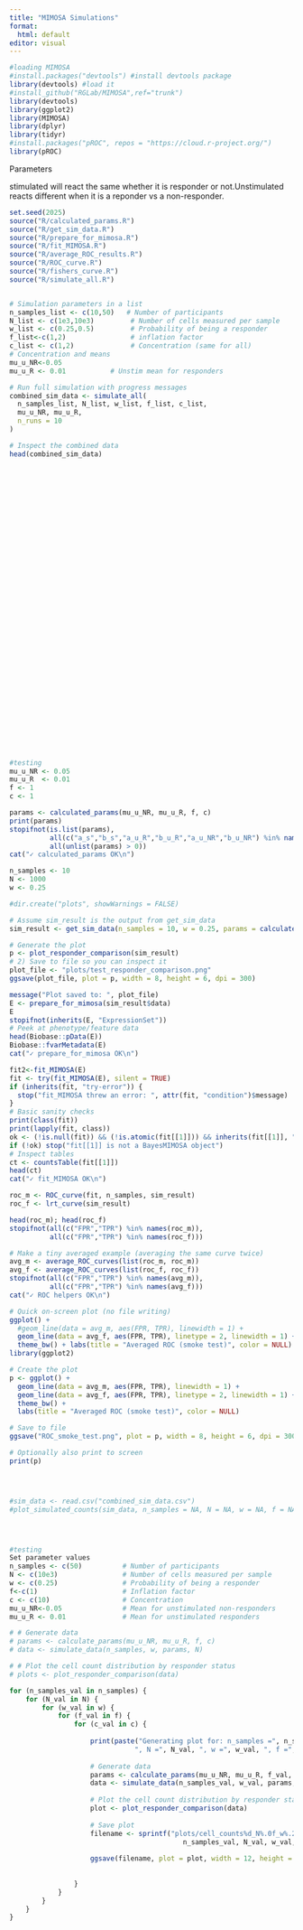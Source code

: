 ---
title: "MIMOSA Simulations"
format: 
  html: default
editor: visual
---

```{r,message=FALSE,warning=FALSE}
#loading MIMOSA
#install.packages("devtools") #install devtools package
library(devtools) #load it
#install_github("RGLab/MIMOSA",ref="trunk") 
library(devtools) 
library(ggplot2)
library(MIMOSA) 
library(dplyr)
library(tidyr)
#install.packages("pROC", repos = "https://cloud.r-project.org/")
library(pROC)

```

Parameters

stimulated will react the same whether it is responder or not.Unstimulated reacts different when it is a reponder vs a non-responder.

```{r}
set.seed(2025)
source("R/calculated_params.R")
source("R/get_sim_data.R")
source("R/prepare_for_mimosa.R")
source("R/fit_MIMOSA.R")
source("R/average_ROC_results.R")
source("R/ROC_curve.R")
source("R/fishers_curve.R")
source("R/simulate_all.R")


# Simulation parameters in a list
n_samples_list <- c(10,50)   # Number of participants
N_list <- c(1e3,10e3)         # Number of cells measured per sample
w_list <- c(0.25,0.5)         # Probability of being a responder
f_list<-c(1,2)                # inflation factor
c_list <- c(1,2)              # Concentration (same for all)
# Concentration and means
mu_u_NR<-0.05
mu_u_R <- 0.01           # Unstim mean for responders 

# Run full simulation with progress messages
combined_sim_data <- simulate_all(
  n_samples_list, N_list, w_list, f_list, c_list,
  mu_u_NR, mu_u_R,
  n_runs = 10
)

# Inspect the combined data
head(combined_sim_data)






































#testing 
mu_u_NR <- 0.05
mu_u_R  <- 0.01
f <- 1
c <- 1

params <- calculated_params(mu_u_NR, mu_u_R, f, c)
print(params)
stopifnot(is.list(params),
          all(c("a_s","b_s","a_u_R","b_u_R","a_u_NR","b_u_NR") %in% names(params)),
          all(unlist(params) > 0))
cat("✓ calculated_params OK\n")

n_samples <- 10
N <- 1000
w <- 0.25

#dir.create("plots", showWarnings = FALSE)

# Assume sim_result is the output from get_sim_data
sim_result <- get_sim_data(n_samples = 10, w = 0.25, params = calculated_params(mu_u_NR, mu_u_R, f = 1, c = 1), N = 1000)

# Generate the plot
p <- plot_responder_comparison(sim_result)
# 2) Save to file so you can inspect it
plot_file <- "plots/test_responder_comparison.png"
ggsave(plot_file, plot = p, width = 8, height = 6, dpi = 300)

message("Plot saved to: ", plot_file)
E <- prepare_for_mimosa(sim_result$data)
E
stopifnot(inherits(E, "ExpressionSet"))
# Peek at phenotype/feature data
head(Biobase::pData(E))
Biobase::fvarMetadata(E)
cat("✓ prepare_for_mimosa OK\n")

fit2<-fit_MIMOSA(E)
fit <- try(fit_MIMOSA(E), silent = TRUE)
if (inherits(fit, "try-error")) {
  stop("fit_MIMOSA threw an error: ", attr(fit, "condition")$message)
}
# Basic sanity checks
print(class(fit))
print(lapply(fit, class))
ok <- (!is.null(fit)) && (!is.atomic(fit[[1]])) && inherits(fit[[1]], "BayesMIMOSA")
if (!ok) stop("fit[[1]] is not a BayesMIMOSA object")
# Inspect tables
ct <- countsTable(fit[[1]])
head(ct)
cat("✓ fit_MIMOSA OK\n")

roc_m <- ROC_curve(fit, n_samples, sim_result)
roc_f <- lrt_curve(sim_result)

head(roc_m); head(roc_f)
stopifnot(all(c("FPR","TPR") %in% names(roc_m)),
          all(c("FPR","TPR") %in% names(roc_f)))

# Make a tiny averaged example (averaging the same curve twice)
avg_m <- average_ROC_curves(list(roc_m, roc_m))
avg_f <- average_ROC_curves(list(roc_f, roc_f))
stopifnot(all(c("FPR","TPR") %in% names(avg_m)),
          all(c("FPR","TPR") %in% names(avg_f)))
cat("✓ ROC helpers OK\n")

# Quick on-screen plot (no file writing)
ggplot() +
  #geom_line(data = avg_m, aes(FPR, TPR), linewidth = 1) +
  geom_line(data = avg_f, aes(FPR, TPR), linetype = 2, linewidth = 1) +
  theme_bw() + labs(title = "Averaged ROC (smoke test)", color = NULL)
library(ggplot2)

# Create the plot
p <- ggplot() +
  geom_line(data = avg_m, aes(FPR, TPR), linewidth = 1) +
  geom_line(data = avg_f, aes(FPR, TPR), linetype = 2, linewidth = 1) +
  theme_bw() +
  labs(title = "Averaged ROC (smoke test)", color = NULL)

# Save to file
ggsave("ROC_smoke_test.png", plot = p, width = 8, height = 6, dpi = 300)

# Optionally also print to screen
print(p)




#sim_data <- read.csv("combined_sim_data.csv")
#plot_simulated_counts(sim_data, n_samples = NA, N = NA, w = NA, f = NA, c = NA)




#testing 
Set parameter values
n_samples <- c(50)          # Number of participants
N <- c(10e3)                # Number of cells measured per sample
w <- c(0.25)                # Probability of being a responder
f<-c(1)                     # Inflation factor
c <- c(10)                  # Concentration
mu_u_NR<-0.05               # Mean for unstimulated non-responders 
mu_u_R <- 0.01              # Mean for unstimulated responders

# # Generate data
# params <- calculate_params(mu_u_NR, mu_u_R, f, c)
# data <- simulate_data(n_samples, w, params, N)

# # Plot the cell count distribution by responder status
# plots <- plot_responder_comparison(data)

for (n_samples_val in n_samples) {
    for (N_val in N) {
        for (w_val in w) {
            for (f_val in f) {
                for (c_val in c) {
                    
                    print(paste("Generating plot for: n_samples =", n_samples_val, 
                               ", N =", N_val, ", w =", w_val, ", f =", f_val, ", c =", c_val))
                    
                    # Generate data
                    params <- calculate_params(mu_u_NR, mu_u_R, f_val, c_val)
                    data <- simulate_data(n_samples_val, w_val, params, N_val)
                    
                    # Plot the cell count distribution by responder status
                    plot <- plot_responder_comparison(data)
                    
                    # Save plot
                    filename <- sprintf("plots/cell_counts%d_N%.0f_w%.2f_f%.0f_c%.0f.png", 
                                           n_samples_val, N_val, w_val, f_val, c_val)
                    
                    ggsave(filename, plot = plot, width = 12, height = 6, dpi = 300)
                    
            
                }
            }
        }
    }
}


```